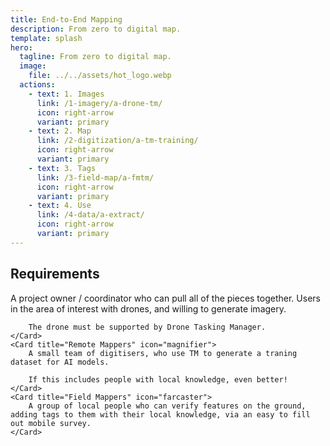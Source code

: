 ```yaml
---
title: End-to-End Mapping
description: From zero to digital map.
template: splash
hero:
  tagline: From zero to digital map.
  image:
    file: ../../assets/hot_logo.webp
  actions:
    - text: 1. Images
      link: /1-imagery/a-drone-tm/
      icon: right-arrow
      variant: primary
    - text: 2. Map
      link: /2-digitization/a-tm-training/
      icon: right-arrow
      variant: primary
    - text: 3. Tags
      link: /3-field-map/a-fmtm/
      icon: right-arrow
      variant: primary
    - text: 4. Use
      link: /4-data/a-extract/
      icon: right-arrow
      variant: primary
---
```



## Requirements

<CardGrid stagger>
	<Card title="Coordinator" icon="laptop">
		A project owner / coordinator who can pull all of the pieces together.
	</Card>
	<Card title="Drone Operators" icon="rocket">
		Users in the area of interest with drones, and willing to generate imagery.
	
		The drone must be supported by Drone Tasking Manager.
	</Card>
	<Card title="Remote Mappers" icon="magnifier">
		A small team of digitisers, who use TM to generate a traning dataset for AI models.
	
		If this includes people with local knowledge, even better!
	</Card>
	<Card title="Field Mappers" icon="farcaster">
		A group of local people who can verify features on the ground, adding tags to them with their local knowledge, via an easy to fill out mobile survey.
	</Card>
</CardGrid>
